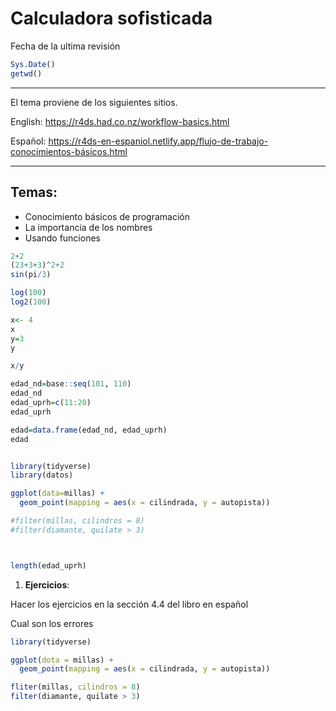 # Calculadora sofisticada

Fecha de la ultima revisión
```r

Sys.Date()
getwd()
```

***


El tema proviene de los siguientes sitios.

English:
 <https://r4ds.had.co.nz/workflow-basics.html>
 
Español:
 <https://r4ds-en-espaniol.netlify.app/flujo-de-trabajo-conocimientos-básicos.html>
 
 
***



## Temas:

  - Conocimiento básicos de programación
  - La importancia de los nombres
  - Usando funciones
  
  
  
```r
2+2
(23+3+3)^2+2
sin(pi/3)

log(100)
log2(100)

x<- 4
x
y=3
y

x/y

edad_nd=base::seq(101, 110)
edad_nd
edad_uprh=c(11:20)
edad_uprh

edad=data.frame(edad_nd, edad_uprh)
edad


library(tidyverse)
library(datos)

ggplot(data=millas) + 
  geom_point(mapping = aes(x = cilindrada, y = autopista))

#filter(millas, cilindros = 8)
#filter(diamante, quilate > 3)



length(edad_uprh)
```
  
1.  **Ejercicios**:
  
Hacer los ejercicios en la sección 4.4 del libro en español


Cual son los errores


```r
library(tidyverse)

ggplot(dota = millas) + 
  geom_point(mapping = aes(x = cilindrada, y = autopista))

fliter(millas, cilindros = 8)
filter(diamante, quilate > 3)
```
